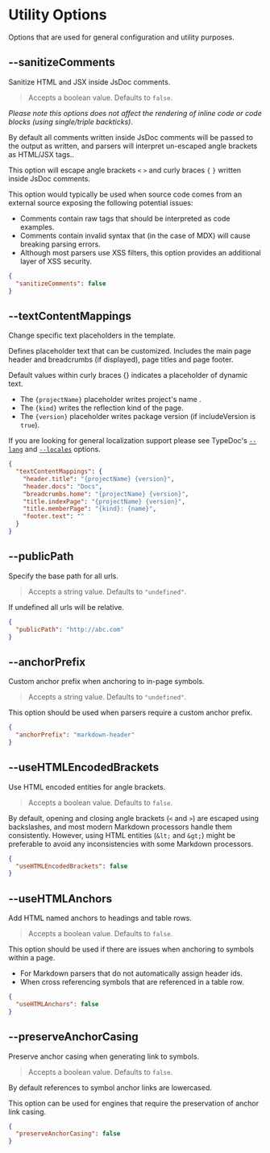 
# Utility Options

Options that are used for general configuration and utility purposes.

## --sanitizeComments

<Callout emoji="💡">Sanitize HTML and JSX inside JsDoc comments.</Callout>

> Accepts a boolean value. Defaults to `false`.

_Please note this options does not affect the rendering of inline code or code blocks (using single/triple backticks)._

By default all comments written inside JsDoc comments will be passed to the output as written, and parsers will interpret un-escaped angle brackets as HTML/JSX tags..

This option will escape angle brackets `<` `>` and curly braces `{` `}` written inside JsDoc comments.

This option would typically be used when source code comes from an external source exposing the following potential issues:

- Comments contain raw tags that should be interpreted as code examples.
- Comments contain invalid syntax that (in the case of MDX) will cause breaking parsing errors.
- Although most parsers use XSS filters, this option provides an additional layer of XSS security.

```json filename="typedoc.json"
{
  "sanitizeComments": false
}
```

## --textContentMappings

<Callout emoji="💡">Change specific text placeholders in the template.</Callout>

>

Defines placeholder text that can be customized. Includes the main page header and breadcrumbs (if displayed),
page titles and page footer.

Default values within curly braces {} indicates a placeholder of dynamic text.

- The `{projectName}` placeholder writes project's name .
- The `{kind}` writes the reflection kind of the page.
- The `{version}` placeholder writes package version (if includeVersion is `true`).

If you are looking for general localization support please see TypeDoc's [`--lang`](https://typedoc.org/options/output/#lang) and [`--locales`](https://typedoc.org/options/output/#locales) options.

```json filename="typedoc.json"
{
  "textContentMappings": {
    "header.title": "{projectName} {version}",
    "header.docs": "Docs",
    "breadcrumbs.home": "{projectName} {version}",
    "title.indexPage": "{projectName} {version}",
    "title.memberPage": "{kind}: {name}",
    "footer.text": ""
  }
}
```

## --publicPath

<Callout emoji="💡">Specify the base path for all urls.</Callout>

> Accepts a string value. Defaults to `"undefined"`.

If undefined all urls will be relative.

```json filename="typedoc.json"
{
  "publicPath": "http://abc.com"
}
```

## --anchorPrefix

<Callout emoji="💡">
  Custom anchor prefix when anchoring to in-page symbols.
</Callout>

> Accepts a string value. Defaults to `"undefined"`.

This option should be used when parsers require a custom anchor prefix.

```json filename="typedoc.json"
{
  "anchorPrefix": "markdown-header"
}
```

## --useHTMLEncodedBrackets

<Callout emoji="💡">Use HTML encoded entities for angle brackets.</Callout>

> Accepts a boolean value. Defaults to `false`.

By default, opening and closing angle brackets (`<` and `>`) are escaped using backslashes, and most modern Markdown processors handle them consistently.
However, using HTML entities (`&lt;` and `&gt;`) might be preferable to avoid any inconsistencies with some Markdown processors.

```json filename="typedoc.json"
{
  "useHTMLEncodedBrackets": false
}
```

## --useHTMLAnchors

<Callout emoji="💡">Add HTML named anchors to headings and table rows.</Callout>

> Accepts a boolean value. Defaults to `false`.

This option should be used if there are issues when anchoring to symbols within a page.

- For Markdown parsers that do not automatically assign header ids.
- When cross referencing symbols that are referenced in a table row.

```json filename="typedoc.json"
{
  "useHTMLAnchors": false
}
```

## --preserveAnchorCasing

<Callout emoji="💡">
  Preserve anchor casing when generating link to symbols.
</Callout>

> Accepts a boolean value. Defaults to `false`.

By default references to symbol anchor links are lowercased.

This option can be used for engines that require the preservation of anchor link casing.

```json filename="typedoc.json"
{
  "preserveAnchorCasing": false
}
```
